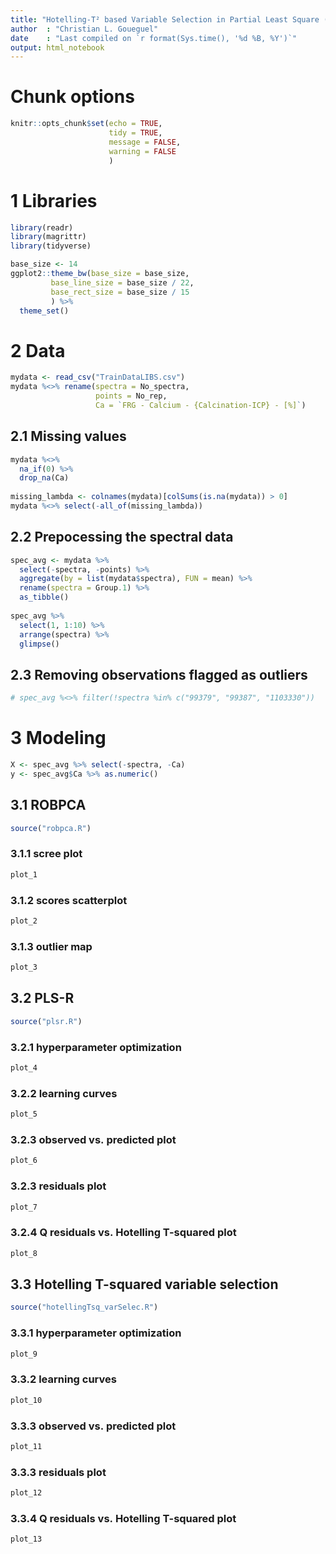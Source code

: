 ```yaml
---
title: "Hotelling-T² based Variable Selection in Partial Least Square (PLS)"
author  : "Christian L. Goueguel"
date    : "Last compiled on `r format(Sys.time(), '%d %B, %Y')`"
output: html_notebook
---
```


# Chunk options
```r
knitr::opts_chunk$set(echo = TRUE,
                      tidy = TRUE,
                      message = FALSE,
                      warning = FALSE
                      )
```

# 1 Libraries
```r
library(readr)
library(magrittr)
library(tidyverse)

base_size <- 14
ggplot2::theme_bw(base_size = base_size,
         base_line_size = base_size / 22,
         base_rect_size = base_size / 15
         ) %>% 
  theme_set()
```

# 2 Data
```r
mydata <- read_csv("TrainDataLIBS.csv")
mydata %<>% rename(spectra = No_spectra,
                   points = No_rep,
                   Ca = `FRG - Calcium - {Calcination-ICP} - [%]`)
```

## 2.1 Missing values
```r
mydata %<>%
  na_if(0) %>%
  drop_na(Ca)
  
missing_lambda <- colnames(mydata)[colSums(is.na(mydata)) > 0]
mydata %<>% select(-all_of(missing_lambda))
```

## 2.2 Prepocessing the spectral data
```r
spec_avg <- mydata %>%
  select(-spectra, -points) %>%
  aggregate(by = list(mydata$spectra), FUN = mean) %>%
  rename(spectra = Group.1) %>%
  as_tibble()
  
spec_avg %>%
  select(1, 1:10) %>%
  arrange(spectra) %>%
  glimpse()
```

## 2.3 Removing observations flagged as outliers 
```r
# spec_avg %<>% filter(!spectra %in% c("99379", "99387", "1103330"))
```

# 3 Modeling 
```r
X <- spec_avg %>% select(-spectra, -Ca)
y <- spec_avg$Ca %>% as.numeric()
```

## 3.1 ROBPCA
```r
source("robpca.R")
```
### 3.1.1 scree plot
```r
plot_1
```
### 3.1.2 scores scatterplot
```r
plot_2
```
### 3.1.3 outlier map
```r
plot_3
```


## 3.2 PLS-R
```r
source("plsr.R")
```
### 3.2.1 hyperparameter optimization
```r
plot_4
```
### 3.2.2 learning curves
```r
plot_5
```
### 3.2.3 observed vs. predicted plot
```r
plot_6
```
### 3.2.3 residuals plot
```r
plot_7
```
### 3.2.4 Q residuals vs. Hotelling T-squared plot
```r
plot_8
```


## 3.3 Hotelling T-squared variable selection
```r
source("hotellingTsq_varSelec.R")
```
### 3.3.1 hyperparameter optimization
```r
plot_9
```
### 3.3.2 learning curves
```r
plot_10
```
### 3.3.3 observed vs. predicted plot
```r
plot_11
```
### 3.3.3 residuals plot
```r
plot_12
```
### 3.3.4 Q residuals vs. Hotelling T-squared plot
```r
plot_13
```


